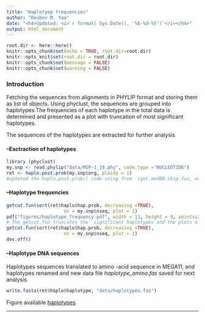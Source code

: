 ```yaml
---
title: "Haplotyep frequencies"
author: "Reuben M. Yaa"
date: "<h4>Updated: <i>`r format( Sys.Date(), '%b-%d-%Y')`</i></h4>"
output: html_document
---
```


```r
root.dir <- here::here()
knitr::opts_chunk$set(echo = TRUE, root.dir=root.dir)
knitr::opts_knit$set(root.dir = root.dir)
knitr::opts_chunk$set(message = FALSE)
knitr::opts_chunk$set(warning = FALSE)
```

### Introduction

Fetching the sequences from alignments in PHYLIP format and storing them as list of objects. Using phyclust, the sequences are grouped into haplotypes.The frequencies of each haplotype in the total data is determined and presented as a plot with truncation of most significant haplotypes.

The sequences of the haplotypes are extracted for further analysis

#### --Exctraction of haplotypes
```r
library (phyclust)
my.snp <- read.phylip("data/MSP-1_19.phy", code.type ="NUCLEOTIDE")
ret <- haplo.post.prob(my.snp$org, ploidy = 1)
#updated the haplo.post.prob() code using from  (get.medBB.skip.fun, edit = T)>, from github.com/snoweye/phyclust/issues/7 I raised
```

#### --Haplotype frequencies
```r
getcut.fun(sort(ret$haplo$hap.prob, decreasing =TRUE), 
                     nn = my.snp$nseq, plot = 1)
pdf("figures/haplotype_frequency.pdf", width = 13, height = 9, pointsize=18)#save as pdf file
# The getcut.fun truncates the  significant haplotypes and the plots a graph 
getcut.fun(sort(ret$haplo$hap.prob, decreasing =TRUE), 
                     nn = my.snp$nseq, plot = 1)
dev.off()

```
#### --Haplotype DNA sequences

Haplotypes sequences  translated to amino -acid sequence in MEGA11, and haplotypes renamed and new data file *haplotype_amino.fas* saved for next analysis

```r
write.fasta(ret$haplo$haplotype, "data/haplotypes.fas")

```

Figure available [haplotypes](https://mangiruben.github.io/pfMSP1-Malaria/figures/haplotype_frequency.pdf)
<hr>